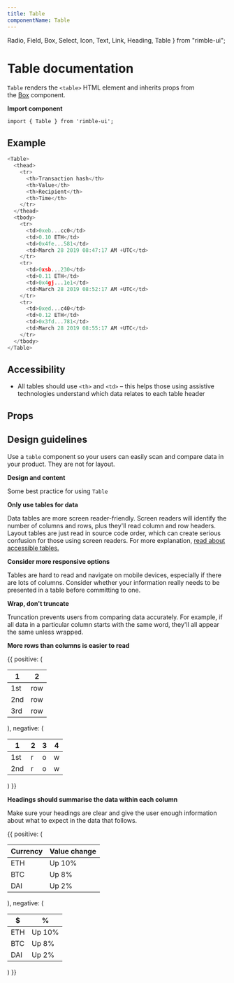 ```yaml
---
title: Table
componentName: Table
---
```


  Radio,
  Field,
  Box,
  Select,
  Icon,
  Text,
  Link,
  Heading,
  Table
} from "rimble-ui";

# Table documentation

`Table` renders the `<table>` HTML element and inherits props from the [Box](/components/rimble-ui/Box) component.

**Import component**

```
import { Table } from 'rimble-ui';
```

## Example

```js is=react-live
<Table>
  <thead>
    <tr>
      <th>Transaction hash</th>
      <th>Value</th>
      <th>Recipient</th>
      <th>Time</th>
    </tr>
  </thead>
  <tbody>
    <tr>
      <td>0xeb...cc0</td>
      <td>0.10 ETH</td>
      <td>0x4fe...581</td>
      <td>March 28 2019 08:47:17 AM +UTC</td>
    </tr>
    <tr>
      <td>0xsb...230</td>
      <td>0.11 ETH</td>
      <td>0x4gj...1e1</td>
      <td>March 28 2019 08:52:17 AM +UTC</td>
    </tr>
    <tr>
      <td>0xed...c40</td>
      <td>0.12 ETH</td>
      <td>0x3fd...781</td>
      <td>March 28 2019 08:55:17 AM +UTC</td>
    </tr>
  </tbody>
</Table>
```

## Accessibility

- All tables should use `<th>` and `<td>` – this helps those using assistive technologies understand which data relates to each table header

## Props

<PropsTable propMetaData={props.propMetaData} />

## Design guidelines

Use a `table` component so your users can easily scan and compare data in your product. They are not for layout.

**Design and content**

Some best practice for using `Table`

**Only use tables for data**

Data tables are more screen reader-friendly. Screen readers will identify the number of columns and rows, plus they'll read column and row headers. Layout tables are just read in source code order, which can create serious confusion for those using screen readers. For more explanation, [read about accessible tables.](https://webaim.org/techniques/tables/)

**Consider more responsive options**

Tables are hard to read and navigate on mobile devices, especially if there are lots of columns. Consider whether your information really needs to be presented in a table before committing to one.

**Wrap, don't truncate**

Truncation prevents users from comparing data accurately. For example, if all data in a particular column starts with the same word, they'll all appear the same unless wrapped.

**More rows than columns is easier to read**

<DoDont>
  {{
    positive: (
      <Table>
        <thead>
          <tr>
            <th>1</th>
            <th>2</th>
          </tr>
        </thead>
        <tbody>
          <tr>
            <td>1st</td>
            <td>row</td>
          </tr>
          <tr>
            <td>2nd</td>
            <td>row</td>
          </tr>
          <tr>
            <td>3rd</td>
            <td>row</td>
          </tr>
        </tbody>
      </Table>
    ),
    negative: (
      <Table>
        <thead>
          <tr>
            <th>1</th>
            <th>2</th>
            <th>3</th>
            <th>4</th>
          </tr>
        </thead>
        <tbody>
          <tr>
            <td>1st</td>
            <td>r</td>
            <td>o</td>
            <td>w</td>
          </tr>
          <tr>
            <td>2nd</td>
            <td>r</td>
            <td>o</td>
            <td>w</td>
          </tr>
        </tbody>
      </Table>
    )
  }}
</DoDont>

**Headings should summarise the data within each column**

Make sure your headings are clear and give the user enough information about what to expect in the data that follows.

<DoDont>
  {{
    positive: (
      <Table>
        <thead>
          <tr>
            <th>Currency</th>
            <th>Value change</th>
          </tr>
        </thead>
        <tbody>
          <tr>
            <td>ETH</td>
            <td>Up 10%</td>
          </tr>
          <tr>
            <td>BTC</td>
            <td>Up 8%</td>
          </tr>
          <tr>
            <td>DAI</td>
            <td>Up 2%</td>
          </tr>
        </tbody>
      </Table>
    ),
    negative: (
      <Table>
        <thead>
          <tr>
            <th>$</th>
            <th>%</th>
          </tr>
        </thead>
        <tbody>
          <tr>
            <td>ETH</td>
            <td>Up 10%</td>
          </tr>
          <tr>
            <td>BTC</td>
            <td>Up 8%</td>
          </tr>
          <tr>
            <td>DAI</td>
            <td>Up 2%</td>
          </tr>
        </tbody>
      </Table>
    )
  }}
</DoDont>
